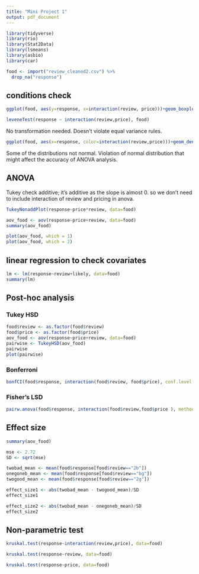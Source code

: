 ```yaml
---
title: "Mini Project 1"
output: pdf_document
---
```


```r
library(tidyverse)
library(rio)
library(Stat2Data)
library(lsmeans)
library(asbio)
library(car)
```


```r
food <- import("review_cleaned2.csv") %>%
  drop_na("response")
```

## conditions check

```r
ggplot(food, aes(y=response, x=interaction(review, price)))+geom_boxplot()
```

```r
leveneTest(response ~ interaction(review,price), food)
```

No transformation needed. Doesn't violate equal variance rules.

```r
ggplot(food, aes(x=response, color=interaction(review,price)))+geom_density()

```

Some of the distributions not normal. Violation of normal distribution that might affect the accuracy of ANOVA analysis.

## ANOVA
Tukey check additive; it's additive as the slope is almost 0. so we don't need to include interaction of review and pricing in anova.

```r
TukeyNonaddPlot(response~price*review, data=food)
```

```r
aov_food <- aov(response~price+review, data=food)
summary(aov_food)
```

```r
plot(aov_food, which = 1)
plot(aov_food, which = 2)
```

## linear regression to check covariates

```r
lm <- lm(response~review+likely, data=food)
summary(lm)
```

## Post-hoc analysis

### Tukey HSD

```r
food$review <- as.factor(food$review)
food$price <- as.factor(food$price)
aov_food <- aov(response~price+review, data=food)
pairwise <- TukeyHSD(aov_food)
pairwise
plot(pairwise)
```

### Bonferroni

```r
bonfCI(food$response, interaction(food$review, food$price), conf.level = 0.95)
```

### Fisher's LSD

```r
pairw.anova(food$response, interaction(food$review,food$price ), method = "lsd", conf.level = 0.95)
```

## Effect size

```r
summary(aov_food)
```

```r
mse <- 2.72
SD <- sqrt(mse)
```

```r
twobad_mean <- mean(food$response[food$review=="2b"])
onegoneb_mean <- mean(food$response[food$review=="bg"])
twogood_mean <- mean(food$response[food$review=="2g"])
```

```r
effect_size1 <- abs(twobad_mean - twogood_mean)/SD
effect_size1
```

```r
effect_size2 <- abs(twobad_mean - onegoneb_mean)/SD
effect_size2
```

## Non-parametric test

```r
kruskal.test(response~interaction(review,price), data=food)

```

```r
kruskal.test(response~review, data=food)

```

```r
kruskal.test(response~price, data=food)

```




